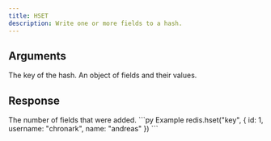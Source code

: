 ```yaml
---
title: HSET
description: Write one or more fields to a hash.
---
```


## Arguments

<ParamField body="key" type="str" required>
  The key of the hash.
</ParamField>

<ParamField body="fields" type="{ [fieldName]: TValue }" required>
  An object of fields and their values.

</ParamField>


## Response

<ResponseField type="int" required>
  The number of fields that were added.
</ResponseField>

<RequestExample>
```py Example
redis.hset("key", {
  id: 1,
  username: "chronark",
  name: "andreas"
  })
```
</RequestExample>
